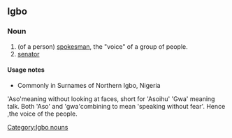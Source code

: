 ==Igbo==
===Noun===
{{head|ig}}

# (of a person) [[spokesman]], the "voice" of a group of people.
# [[senator]]

====Usage notes====
*Commonly in Surnames of Northern Igbo, Nigeria

[[Category:Igbo nouns]]
'Aso'meaning without looking at faces, short for 'Asoihu'
'Gwa' meaning talk.
Both 'Aso' and 'gwa'combining to mean 'speaking without fear'.
Hence ,the voice of the people.